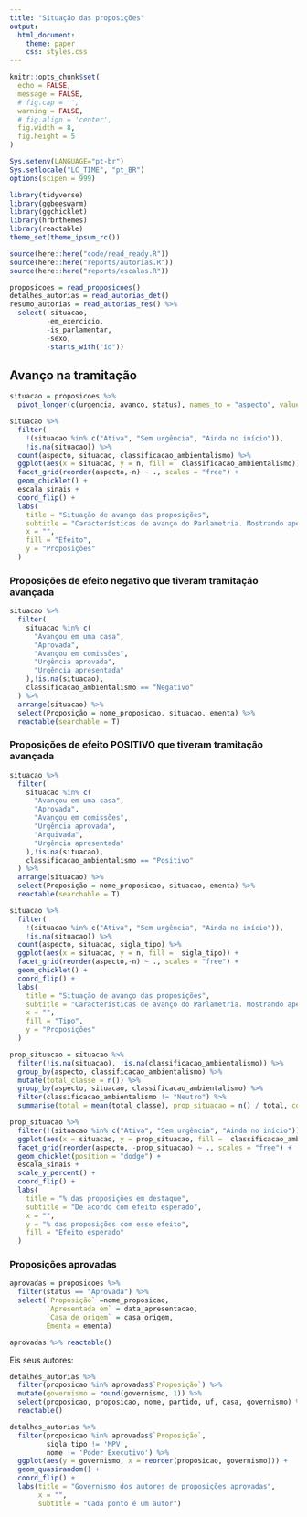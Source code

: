 ```yaml
---
title: "Situação das proposições"
output:
  html_document:
    theme: paper
    css: styles.css
---
```


```r
knitr::opts_chunk$set(
  echo = FALSE,
  message = FALSE,
  # fig.cap = '',
  warning = FALSE,
  # fig.align = 'center',
  fig.width = 8,
  fig.height = 5
)

Sys.setenv(LANGUAGE="pt-br")
Sys.setlocale("LC_TIME", "pt_BR")
options(scipen = 999)
```

```r
library(tidyverse)
library(ggbeeswarm)
library(ggchicklet)
library(hrbrthemes)
library(reactable)
theme_set(theme_ipsum_rc())

source(here::here("code/read_ready.R"))
source(here::here("reports/autorias.R"))
source(here::here("reports/escalas.R"))
```

```r
proposicoes = read_proposicoes()
detalhes_autorias = read_autorias_det()
resumo_autorias = read_autorias_res() %>%  
  select(-situacao,
         -em_exercicio,
         -is_parlamentar,
         -sexo,
         -starts_with("id"))
```

## Avanço na tramitação

```r
situacao = proposicoes %>% 
  pivot_longer(c(urgencia, avanco, status), names_to = "aspecto", values_to = "situacao") 
```


```r
situacao %>%
  filter(
    !(situacao %in% c("Ativa", "Sem urgência", "Ainda no início")),
    !is.na(situacao)) %>%
  count(aspecto, situacao, classificacao_ambientalismo) %>%
  ggplot(aes(x = situacao, y = n, fill =  classificacao_ambientalismo)) +
  facet_grid(reorder(aspecto,-n) ~ ., scales = "free") +
  geom_chicklet() +
  escala_sinais +
  coord_flip() +
  labs(
    title = "Situação de avanço das proposições",
    subtitle = "Características de avanço do Parlametria. Mostrando apenas proposições que avançaram.",
    x = "",
    fill = "Efeito",
    y = "Proposições"
  )
```

### Proposições de efeito negativo que tiveram tramitação avançada

```r
situacao %>%
  filter(
    situacao %in% c(
      "Avançou em uma casa",
      "Aprovada",
      "Avançou em comissões",
      "Urgência aprovada", 
      "Urgência apresentada"
    ),!is.na(situacao),
    classificacao_ambientalismo == "Negativo"
  ) %>%
  arrange(situacao) %>% 
  select(Proposição = nome_proposicao, situacao, ementa) %>% 
  reactable(searchable = T)
```

### Proposições de efeito POSITIVO que tiveram tramitação avançada

```r
situacao %>%
  filter(
    situacao %in% c(
      "Avançou em uma casa",
      "Aprovada",
      "Avançou em comissões",
      "Urgência aprovada", 
      "Arquivada",
      "Urgência apresentada"
    ),!is.na(situacao),
    classificacao_ambientalismo == "Positivo"
  ) %>%
  arrange(situacao) %>% 
  select(Proposição = nome_proposicao, situacao, ementa) %>% 
  reactable(searchable = T)
```



```r
situacao %>%
  filter(
    !(situacao %in% c("Ativa", "Sem urgência", "Ainda no início")),
    !is.na(situacao)) %>%
  count(aspecto, situacao, sigla_tipo) %>%
  ggplot(aes(x = situacao, y = n, fill =  sigla_tipo)) +
  facet_grid(reorder(aspecto,-n) ~ ., scales = "free") +
  geom_chicklet() +
  coord_flip() +
  labs(
    title = "Situação de avanço das proposições",
    subtitle = "Características de avanço do Parlametria. Mostrando apenas proposições que avançaram.",
    x = "",
    fill = "Tipo",
    y = "Proposições"
  )
```

```r
prop_situacao = situacao %>% 
  filter(!is.na(situacao), !is.na(classificacao_ambientalismo)) %>% 
  group_by(aspecto, classificacao_ambientalismo) %>% 
  mutate(total_classe = n()) %>% 
  group_by(aspecto, situacao, classificacao_ambientalismo) %>% 
  filter(classificacao_ambientalismo != "Neutro") %>% 
  summarise(total = mean(total_classe), prop_situacao = n() / total, count_situacao = n())

prop_situacao %>% 
  filter(!(situacao %in% c("Ativa", "Sem urgência", "Ainda no início"))) %>% 
  ggplot(aes(x = situacao, y = prop_situacao, fill =  classificacao_ambientalismo)) + 
  facet_grid(reorder(aspecto, -prop_situacao) ~ ., scales = "free") + 
  geom_chicklet(position = "dodge") + 
  escala_sinais + 
  scale_y_percent() + 
  coord_flip() + 
  labs(
    title = "% das proposições em destaque", 
    subtitle = "De acordo com efeito esperado", 
    x = "", 
    y = "% das proposições com esse efeito", 
    fill = "Efeito esperado"
  )
```


### Proposições aprovadas

```r
aprovadas = proposicoes %>%
  filter(status == "Aprovada") %>%
  select(`Proposição` =nome_proposicao, 
         `Apresentada em` = data_apresentacao, 
         `Casa de origem` = casa_origem, 
         Ementa = ementa)

aprovadas %>% reactable()
```

Eis seus autores:

```r
detalhes_autorias %>% 
  filter(proposicao %in% aprovadas$`Proposição`) %>% 
  mutate(governismo = round(governismo, 1)) %>% 
  select(proposicao, proposicao, nome, partido, uf, casa, governismo) %>%
  reactable()
```

```r
detalhes_autorias %>%
  filter(proposicao %in% aprovadas$`Proposição`, 
         sigla_tipo != 'MPV', 
         nome != 'Poder Executivo') %>%
  ggplot(aes(y = governismo, x = reorder(proposicao, governismo))) +
  geom_quasirandom() + 
  coord_flip() + 
  labs(title = "Governismo dos autores de proposições aprovadas", 
       x = "", 
       subtitle = "Cada ponto é um autor")
```

